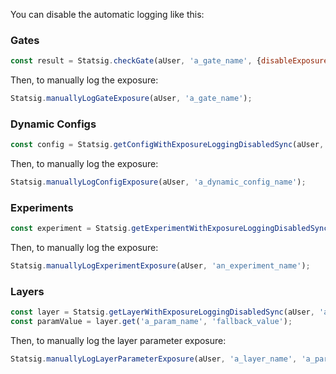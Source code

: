 You can disable the automatic logging like this:

### Gates
```javascript
const result = Statsig.checkGate(aUser, 'a_gate_name', {disableExposureLogging: true});
```

Then, to manually log the exposure:
```javascript
Statsig.manuallyLogGateExposure(aUser, 'a_gate_name');
```

### Dynamic Configs
```javascript
const config = Statsig.getConfigWithExposureLoggingDisabledSync(aUser, 'a_dynamic_config_name');
```

Then, to manually log the exposure:
```javascript
Statsig.manuallyLogConfigExposure(aUser, 'a_dynamic_config_name');
```

### Experiments
```javascript
const experiment = Statsig.getExperimentWithExposureLoggingDisabledSync(aUser, 'an_experiment_name');
```

Then, to manually log the exposure:
```javascript
Statsig.manuallyLogExperimentExposure(aUser, 'an_experiment_name');
```

### Layers
```javascript
const layer = Statsig.getLayerWithExposureLoggingDisabledSync(aUser, 'a_layer_name');
const paramValue = layer.get('a_param_name', 'fallback_value');
```

Then, to manually log the layer parameter exposure:
```javascript
Statsig.manuallyLogLayerParameterExposure(aUser, 'a_layer_name', 'a_param_name');
```
